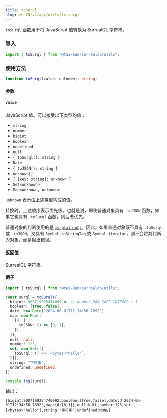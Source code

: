 ```yaml
---
title: toSurql
slug: zh-CN/v2/api/utils/to-surql
---
```


`toSurql` 函数用于将 JavaScript 值转换为 SurrealQL 字符串。

### 导入

```ts
import { toSurql } from "@tai-kun/surrealdb/utils";
```

### 使用方法

```ts
function toSurql(value: unlnown): string;
```

#### 参数

##### `value`

JavaScript 值。可以接受以下类型的值：

- `string`
- `number`
- `bigint`
- `boolean`
- `undefined`
- `null`
- `{ toSurql(): string }`
- `Date`
- `{ toJSON(): string }`
- `unknown[]`
- `{ [key: string]: unknown }`
- `Set<unknown>`
- `Map<unknown, unknown>`

`unknown` 表示由上述类型构成的值。

转换时，上述顺序表示优先级。也就是说，即使普通对象具有 `.toJSON` 函数，如果它也具有 `.toSurql` 函数，则后者优先。

普通对象的判断使用的是 [`is-plain-obj`](https://github.com/sindresorhus/is-plain-obj)。因此，如果普通对象既不具有 `.toSurql` 或 `.toJSON`，又具有 `Symbol.toStringTag` 或 `Symbol.iterator`，则不会将其判断为对象，而是抛出错误。

#### 返回值

SurrealQL 字符串。

#### 例子

```ts
import { toSurql } from "@tai-kun/surrealdb/utils";

const surql = toSurql({
  bigint: 9007199254740992n, // Number.MAX_SAFE_INTEGER + 1
  boolean: [true, false],
  date: new Date("2024-06-01T12:34:56.789Z"),
  map: new Map([
    [0, {
      toJSON: () => [0, 1],
    }],
  ]),
  null: null,
  number: 123,
  set: new Set([{
    toSurql: () => `<bytes>"hello"`,
  }]),
  string: "字符串",
  undefined: undefined,
});

console.log(surql);
```

输出：

```text
{bigint:9007199254740992,boolean:[true,false],date:d'2024-06-01T12:34:56.789Z',map:{0:[0,1]},null:NULL,number:123,set:[<bytes>"hello"],string:'字符串',undefined:NONE}
```
